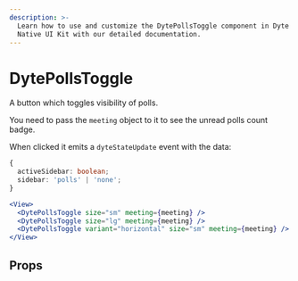 ```yaml
---
description: >-
  Learn how to use and customize the DytePollsToggle component in Dyte's React
  Native UI Kit with our detailed documentation.
---
```


# DytePollsToggle

A button which toggles visibility of polls.

You need to pass the `meeting` object to it to see the unread polls count badge.

When clicked it emits a `dyteStateUpdate` event with the data:

```ts
{
  activeSidebar: boolean;
  sidebar: 'polls' | 'none';
}
```

```jsx
<View>
  <DytePollsToggle size="sm" meeting={meeting} />
  <DytePollsToggle size="lg" meeting={meeting} />
  <DytePollsToggle variant="horizontal" size="sm" meeting={meeting} />
</View>
```

## Props

<PropsTable of="dyte-polls-toggle" />

<head>
  <title>React Native UI Kit DytePollsToggle</title>
</head>
